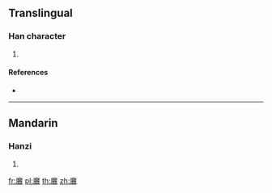 {{character info/new}}
==Translingual==

===Han character===
{{Han char|rn=200|rad=麻|as=13|sn=24|four=00806|canj=ICJTC,IDJTC}}

# {{defn|Han|sort=麻13}}

====References====
* {{Han ref|kx=1515.350|dkj=47923|dj=2046.080|hdz=74725.170|uh=9EC2|ud=40642|bh=F874|bd=63604}}

----

==Mandarin==

===Hanzi===
{{cmn-hanzi|pin=[[fén]] ([[fen2]]), [[hóng]] ([[hong2]])|wg=fen<sup>2</sup>, hung<sup>2</sup>}}

# {{defn|lang=cmn|sort=麻13}}

[[fr:黂]]
[[pl:黂]]
[[th:黂]]
[[zh:黂]]